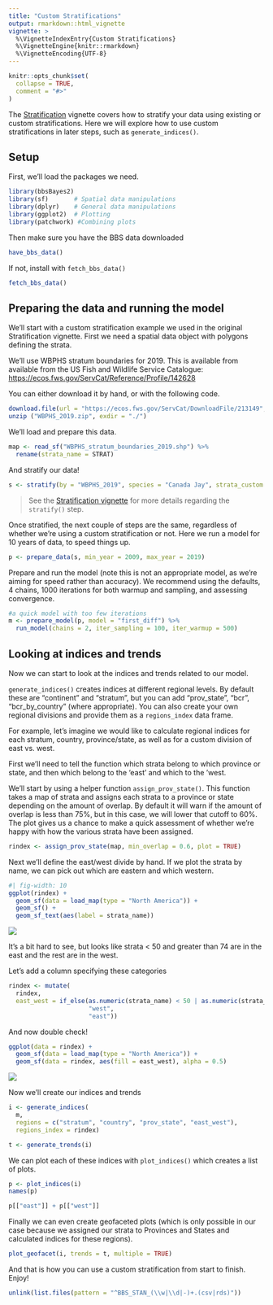 ```yaml
---
title: "Custom Stratifications"
output: rmarkdown::html_vignette
vignette: >
  %\VignetteIndexEntry{Custom Stratifications}
  %\VignetteEngine{knitr::rmarkdown}
  %\VignetteEncoding{UTF-8}
---
```


```r
knitr::opts_chunk$set(
  collapse = TRUE,
  comment = "#>"
)
```


The [Stratification](./stratification.html) vignette covers how to stratify your data using existing or 
custom stratifications. Here we will explore how to use custom stratifications 
in later steps, such as `generate_indices()`.

## Setup

First, we'll load the packages we need.
```r
library(bbsBayes2)
library(sf)       # Spatial data manipulations
library(dplyr)    # General data manipulations
library(ggplot2)  # Plotting
library(patchwork) #Combining plots
```


Then make sure you have the BBS data downloaded
```r
have_bbs_data()
```

If not, install with `fetch_bbs_data()`
```r
fetch_bbs_data()
```

## Preparing the data and running the model

We'll start with a custom stratification example we used in the original
Stratification vignette. First we need a spatial data object with polygons 
defining the strata.

We'll use WBPHS stratum boundaries for 2019.
This is available from available from the US Fish and Wildlife Service Catalogue: <https://ecos.fws.gov/ServCat/Reference/Profile/142628>

You can either download it by hand, or with the following code.
```r

download.file(url = "https://ecos.fws.gov/ServCat/DownloadFile/213149", dest="WBPHS_2019.zip", mode="wb") 
unzip ("WBPHS_2019.zip", exdir = "./")
```

We'll load and prepare this data.
```r
map <- read_sf("WBPHS_stratum_boundaries_2019.shp") %>%
  rename(strata_name = STRAT)
```

And stratify our data!
```r
s <- stratify(by = "WBPHS_2019", species = "Canada Jay", strata_custom = map)
```

> See the [Stratification vignette](./stratification.html) for more details 
> regarding the `stratify()` step.

Once stratified, the next couple of steps are the same, regardless of whether 
we're using a custom stratification or not. Here we run a model for 10 years of data, to speed things up.
```r
p <- prepare_data(s, min_year = 2009, max_year = 2019)
```

Prepare and run the model (note this is not an appropriate model, as we're aiming for speed
rather than accuracy). We recommend using the defaults, 4 chains, 1000 iterations for both warmup and sampling, and assessing convergence.
```r
#a quick model with too few iterations
m <- prepare_model(p, model = "first_diff") %>%
  run_model(chains = 2, iter_sampling = 100, iter_warmup = 500)
```


## Looking at indices and trends

Now we can start to look at the indices and trends related to our model.

`generate_indices()` creates indices at different regional levels. By default
these are "continent" and "stratum", but you can add "prov_state", "bcr",
"bcr_by_country" (where appropriate). You can also create your own regional
divisions and provide them as a `regions_index` data frame.

For example, let's imagine we would like to calculate regional indices for 
each stratum, country, province/state, as well as for a custom division of 
east vs. west. 

First we'll need to tell the function which strata belong to which province or 
state, and then which belong to the 'east' and which to the 'west.

We'll start by using a helper function `assign_prov_state()`. This function
takes a map of strata and assigns each strata to a province or state
depending on the amount of overlap. By default it will warn if the amount of
overlap is less than 75%, but in this case, we will lower that cutoff to 60%.
The plot gives us a chance to make a quick assessment of whether we're happy 
with how the various strata have been assigned.

```r
rindex <- assign_prov_state(map, min_overlap = 0.6, plot = TRUE)
```

Next we'll define the east/west divide by hand. If we plot the strata by 
name, we can pick out which are eastern and which western.

```r
#| fig-width: 10
ggplot(rindex) +
  geom_sf(data = load_map(type = "North America")) +
  geom_sf() +
  geom_sf_text(aes(label = strata_name))
```
<img src= "figures/rindex-1.png" />

It's a bit hard to see, but looks like strata < 50 and greater than 74 are in the
east and the rest are in the west.

Let's add a column specifying these categories
```r
rindex <- mutate(
  rindex, 
  east_west = if_else(as.numeric(strata_name) < 50 | as.numeric(strata_name) > 74,
                      "west", 
                      "east"))
```

And now double check!

```r
ggplot(data = rindex) +
  geom_sf(data = load_map(type = "North America")) +
  geom_sf(data = rindex, aes(fill = east_west), alpha = 0.5)

```
<img src= "figures/rindex_2-1.png" />

Now we'll create our indices and trends
```r
i <- generate_indices(
  m, 
  regions = c("stratum", "country", "prov_state", "east_west"),
  regions_index = rindex)

t <- generate_trends(i)
```

We can plot each of these indices with `plot_indices()` which creates a list
of plots. 

```r

p <- plot_indices(i)
names(p)

p[["east"]] + p[["west"]]
```

Finally we can even create geofaceted plots (which is only possible in our case
because we assigned our strata to Provinces and States and calculated indices
for these regions).
```r
plot_geofacet(i, trends = t, multiple = TRUE)
```

And that is how you can use a custom stratification from start to finish. 
Enjoy!

```r
unlink(list.files(pattern = "^BBS_STAN_(\\w|\\d|-)+.(csv|rds)"))
```
